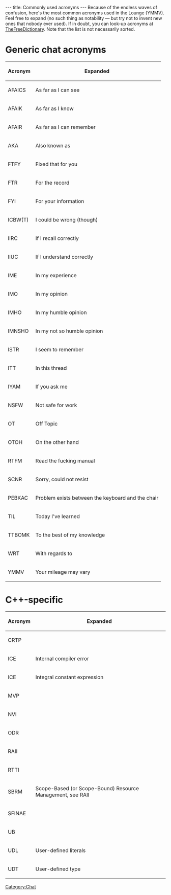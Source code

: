 ---
title: Commonly used acronyms
---
Because of the endless waves of confusion, here's the most common acronyms used in the Lounge (YMMV). Feel free to expand (no such thing as notability — but try not to invent new ones that nobody ever used).
If in doubt, you can look-up acronyms at [http://acronyms.thefreedictionary.com/ TheFreeDictionary]. Note that the list is not necessarily sorted.

= Generic chat acronyms =

{| class="wikitable"
|-
! Acronym
! Expanded
|-
| AFAICS
| As far as I can see
|-
| AFAIK
| As far as I know
|-
| AFAIR
| As far as I can remember
|-
| AKA
| Also known as
|-
| FTFY
| Fixed that for you
|-
| FTR
| For the record
|-
| FYI
| For your information
|-
| ICBW(T)
| I could be wrong (though)
|-
| IIRC
| If I recall correctly
|-
| IIUC
| If I understand correctly
|-
| IME
| In my experience
|-
| IMO
| In my opinion
|-
| IMHO
| In my humble opinion
|-
| IMNSHO
| In my not so humble opinion
|-
| ISTR
| I seem to remember
|-
| ITT
| In this thread
|-
| IYAM
| If you ask me
|-
| NSFW
| Not safe for work
|-
| OT
| Off Topic
|-
| OTOH
| On the other hand
|-
| RTFM
| Read the fucking manual
|-
| SCNR
| Sorry, could not resist
|-
| PEBKAC
| Problem exists between the keyboard and the chair
|-
| TIL
| Today I've learned
|-
| TTBOMK
| To the best of my knowledge
|-
| WRT
| With regards to
|-
| YMMV
| Your mileage may vary
|}

= C++-specific =

{| class="wikitable"
|-
! Acronym
! Expanded
|-
| CRTP
| {{Interwiki|wikipedia|Curiously Recurring Template Pattern}}
|-
| ICE
| Internal compiler error
|-
| ICE
| Integral constant expression
|-
| MVP
| {{Interwiki|wikipedia|Most vexing parse}}
|-
| NVI
| {{Interwiki|wikipedia|Non-virtual interface pattern}}
|-
| ODR
| {{Interwiki|wikipedia|One Definition Rule}}
|-
| RAII
| {{Interwiki|wikipedia|Resource Acquisition Is Initialization}}
|-
| RTTI
| {{Interwiki|wikipedia|Run-time type information}}
|-
| SBRM
| Scope-Based (or Scope-Bound) Resource Management, see RAII
|-
| SFINAE
| {{Interwiki|wikipedia|Substitution failure is not an error}}
|-
| UB
| {{Interwiki|wikipedia|Undefined behaviour}}
|-
| UDL
| User-defined literals
|-
| UDT
| User-defined type
|}

[[Category:Chat]]

